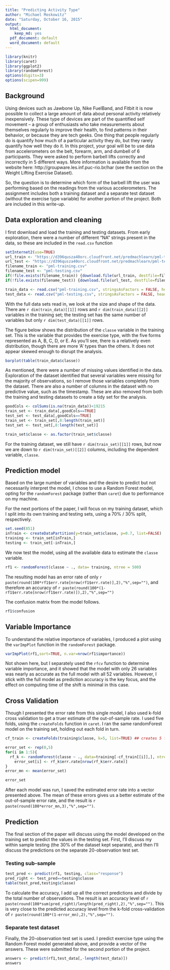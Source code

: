 ```yaml
---
title: "Predicting Activity Type"
author: "Michael Moskowitz"
date: "Saturday, October 16, 2015"
output:
  html_document:
    keep_md: yes
  pdf_document: default
  word_document: default
---
```


```r
library(knitr)
library(caret)
library(ggplot2)
library(randomForest)
options(digits=3)
options(scipen=999)
```

## Background
Using devices such as Jawbone Up, Nike FuelBand, and Fitbit it is now possible to collect a large amount of data about personal activity relatively inexpensively. These type of devices are part of the quantified self movement – a group of enthusiasts who take measurements about themselves regularly to improve their health, to find patterns in their behavior, or because they are tech geeks. One thing that people regularly do is quantify how much of a particular activity they do, but they rarely quantify how well they do it. In this project, your goal will be to use data from accelerometers on the belt, forearm, arm, and dumbell of 6 participants. They were asked to perform barbell lifts correctly and incorrectly in 5 different ways. More information is available from the website here: http://groupware.les.inf.puc-rio.br/har (see the section on the Weight Lifting Exercise Dataset). 

So, the question is to determine which form of the barbell lift the user was performing based on the readings from the various accelerometers. The assignment includes both a training dataset and a separate test dataset (without the exercise type variable) for another portion of the project. Both are included in this write-up.

## Data exploration and cleaning
I first download and load the training and testing datasets. From early exploration, there were a number of different "NA" strings present in the data, so these are included in the `read.csv` function

```r
setInternet2(use=TRUE)
url_train <- "https://d396qusza40orc.cloudfront.net/predmachlearn/pml-training.csv"
url_test <- "https://d396qusza40orc.cloudfront.net/predmachlearn/pml-testing.csv"
filename_train <- "pml-training.csv"
filename_test <- "pml-testing.csv"
if(!file.exists(filename_train)) {download.file(url_train, destfile=filename_train)}
if(!file.exists(filename_test)) {download.file(url_test, destfile=filename_test)}
```

```r
train_data <- read.csv("pml-training.csv", stringsAsFactors = FALSE, header=TRUE, na.strings=c("#DIV/0!","NA",""))
test_data <- read.csv("pml-testing.csv", stringsAsFactors = FALSE, header=TRUE, na.strings=c("#DIV/0!","NA",""))
```

With the full data sets read in, we look at the size and shape of the data. There are `r dim(train_data)[[1]]` rows and `r dim(train_data)[[2]]` variables in the training set; the testing set has the same number of variables but only `r dim(test_data)[[1]]` rows. 

The figure below shows the distribution of the `classe` variable in the training set. This is the variable that provides the exercise type, with the five forms represented as A, B, C, D, or E. As you'll see, there is a relatively even distribution, though there are more 'A' types than the others. It does not appear skewed enough to disrupt the analysis.
```r
barplot(table(train_data$classe))
```

As mentioned, there were a number of missing values identified in the data. Exploration of the dataset identified that several variables were missing for the majority of observations, so I remove those variables completely from the dataset. There are also a number of columns in the dataset with no predictive value, such as the timestamp. These are also removed from both the training and testing datasets to create a tidy set for the analysis.

```r
goodCols <- colSums(is.na(train_data))<19215 
train_set <- train_data[,goodCols==TRUE]
test_set <- test_data[,goodCols==TRUE]
train_set <- train_set[,8:length(train_set)]
test_set <- test_set[,8:length(test_set)]

train_set$classe <- as.factor(train_set$classe)
```
For the training dataset, we still have `r dim(train_set)[[1]]` rows, but now we are down to `r dim(train_set)[[2]]` columns, including the dependent variable, `classe`.

## Prediction model
Based on the large number of variables and the desire to predict but not necessarily interpret the model, I chose to use a Random Forest model, opting for the `randomForest` package (rather than `caret`) due to performance on my machine.

For the next portions of the paper, I will focus on my training dataset, which I split into its own training and testing sets, using a 70% / 30% split, respectively.

```r
set.seed(851)
inTrain <- createDataPartition(y=train_set$classe, p=0.7, list=FALSE)
training <- train_set[inTrain,] 
testing <- train_set[-inTrain,] 
```

We now test the model, using all the available data to estimate the `classe` variable.
```r
rf1 <- randomForest(classe ~ ., data= training, ntree = 500)
```

The resulting model has an error rate of only `r paste(round(100*rf1$err.rate[nrow(rf1$err.rate)],2),"%",sep="")`, and therefore an accuracy of `r paste(round(100*(1-rf1$err.rate[nrow(rf1$err.rate)]),2),"%",sep="")`

The confusion matrix from the model follows. 
```r
rf1$confusion
```

## Variable Importance
To understand the relative importance of variables, I produced a plot using the `varImpPlot` function in the `randomForest` package.
```r
varImpPlot(rf1,sort=TRUE, n.var=nrow(rf1$importance))
```

Not shown here, but I separately used the `rfcv` function to determine variable importance, and it showed that the model with only 26 variables was nearly as accurate as the full model with all 52 variables. However, I stick with the full model as prediction accuracy is the key focus, and the effect on computing time of the shift is minimal in this case.

## Cross Validation
Though I presented the error rate from this single model, I also used k-fold cross validation to get a truer estimate of the out-of-sample rate. I used five folds, using the `createFolds` function in `caret`. I ran the same randomForest model on the training set, holding out each fold in turn. 

```r
cf_train <- createFolds(training$classe, k=5, list=TRUE) ## creates 5 folds

error_set <- rep(0,5)
for(i in 1:5){
  rf_k <- randomForest(classe ~ ., data=training[-cf_train[[i]],], ntree=500)
	error_set[i] <- rf_k$err.rate[nrow(rf_k$err.rate)]
}	
error_mn <- mean(error_set)

error_set
```
After each model was run, I saved the estimated error rate into a vector presented above. The mean of these errors gives us a better estimate of the out-of-sample error rate, and the result is `r paste(round(100*error_mn,3),"%",sep="")`.

## Prediction
The final section of the paper will discuss using the model developed on the training set to predict the values in the testing set. First, I'll discuss my within sample testing (the 30% of the dataset kept separate), and then I'll discuss the predictions on the separate 20-observation test set.

### Testing sub-sample
```r
test_pred <- predict(rf1, testing, class="response")
pred_right <- test_pred==testing$classe
table(test_pred,testing$classe)
```

To calculate the accuracy, I add up all the correct predictions and divide by the total number of observations. The result is an accuracy level of `r paste(round(100*sum(pred_right)/length(pred_right),2),"%",sep="")`. This is very close to the predicted accuracy level from the k-fold cross-validation of `r paste(round(100*(1-error_mn),2),"%",sep="")`.

### Separate test dataset
Finally, the 20-observation test set is used. I predict exercise type using the Random Forest model generated above, and provide a vector of the answers. These were submitted for the second portion of the project.
``` r
answers <- predict(rf1,test_data[,-length(test_data)])
answers
```
